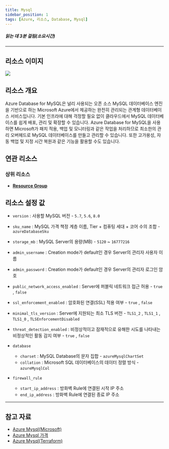 ```yaml
---
title: Mysql
sidebar_position: 1
tags: [Azure, 리소스, Database, Mysql]
---
```





##### 읽는 데 3분 걸림(소요시간)

*****

## 리소스 이미지
<img src={icon} />

## 리소스 개요
Azure Database for MySQL은 널리 사용되는 오픈 소스 MySQL 데이터베이스 엔진을 기반으로 하는 Microsoft Azure에서 제공하는 완전히 관리되는 관계형 데이터베이스 서비스입니다. 
기본 인프라에 대해 걱정할 필요 없이 클라우드에서 MySQL 데이터베이스를 쉽게 배포, 관리 및 확장할 수 있습니다.
Azure Database for MySQL을 사용하면 Microsoft가 패치 적용, 백업 및 모니터링과 같은 작업을 처리하므로 최소한의 관리 오버헤드로 MySQL 데이터베이스를 만들고 관리할 수 있습니다. 
또한 고가용성, 자동 백업 및 지정 시간 복원과 같은 기능을 활용할 수도 있습니다.



## 연관 리소스
### 상위 리소스
- [**Resource Group**](https://docs.cstudio.app/docs/resource/azure/Base/ResourceGroup)




## 리소스 설정 값
- ```version``` : 사용할 MySQL 버전 - ```5.7```, ```5.6```, ```8.0```

- ```sku_name``` : MySQL 가격 책정 계층 이름, Tier + 컴퓨팅 세대 + 코어 수의 조합 - ```azureDatabaseSku```

- ```storage_mb``` : MySQL Server의 용량(MB) - ```5120``` ~ ```16777216```

- ```admin_username``` : Creation mode가 default인 경우 Server의 관리자 사용자 이름

- ```admin_password``` : Creation mode가 default인 경우 Server의 관리자 로그인 암호

- ```public_network_access_enabled``` : Server에 퍼블릭 네트워크 접근 허용 - ```true``` , ```false```

- ```ssl_enforcement_enabled``` : 암호화된 연결(SSL) 적용 여부 - ```true``` , ```false```

- ```minimal_tls_version``` : Server에 지원되는 최소 TLS 버전 - ```TLS1_2``` , ```TLS1_1``` , ```TLS1_0``` , ```TLSEnforcementDisabled```

- ```threat_detection_enabled``` : 비정상적이고 잠재적으로 유해한 시도를 나타내는 비정상적인 활동 감지 여부 - ```true``` , ```false```


- ```database```
  + ```charset``` : MySQL Database의 문자 집합 - ```azureMysqlChartSet``` 
  + ```collation``` : Microsoft SQL 데이터베이스의 데이터 정렬 방식 - ```azureMysqlCol```


- ```firewall_rule``` 
  + ```start_ip_address``` : 방화벽 Rule에 연결된 시작 IP 주소
  + ```end_ip_address``` : 방화벽 Rule에 연결된 종료 IP 주소 




*****
## 참고 자료
- [Azure Mysql(Microsoft)](https://learn.microsoft.com/ko-kr/azure/mysql/single-server/overview)
- [Azure Mysql 가격](https://azure.microsoft.com/ko-kr/pricing/details/mysql/server/) 
- [Azure Mysql(Terraform)](https://registry.terraform.io/providers/hashicorp/azurerm/latest/docs/resources/mysql_server)
